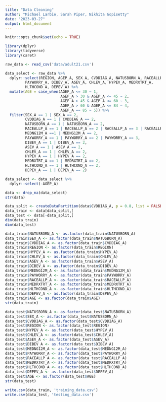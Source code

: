 ```yaml
---
title: "Data Cleaning"
author: "Michael Larbie, Sarah Piper, Nikhita Gopisetty"
date: "2023-03-27"
output: html_document
---
```


```r
knitr::opts_chunk$set(echo = TRUE)
```

```r
library(dplyr)
library(tidyverse)
library(caret)
```
```r
raw_data <- read_csv('data/adult21.csv')
```
```r
data_select <- raw_data %>%
  dplyr::select(REGION, AGEP_A, SEX_A, CVDDIAG_A, NATUSBORN_A, RACEALLP_A, MEDNG12M_A,
         PAYWORRY_A, DIBEV_A, ASEV_A, CHLEV_A, HYPEV_A, MEDRXTRT_A,
         HLTHCOND_A, DEPEV_A) %>% 
  mutate(AGE = case_when(AGEP_A <= 30 ~ 1,
                         AGEP_A > 30 & AGEP_A <= 45 ~ 2,
                         AGEP_A > 45 & AGEP_A <= 60 ~ 3,
                         AGEP_A > 60 & AGEP_A <= 84 ~ 4,
                         AGEP_A == 85 ~ 5)) %>%
  filter(SEX_A == 1 | SEX_A == 2,
         CVDDIAG_A == 1 | CVDDIAG_A == 2, 
         NATUSBORN_A == 1 | NATUSBORN_A == 2,
         RACEALLP_A == 1 | RACEALLP_A == 2 | RACEALLP_A == 3 | RACEALLP_A == 8,
         MEDNG12M_A ==1 | MEDNG12M_A == 2,
         PAYWORRY_A == 1 | PAYWORRY_A == 2 | PAYWORRY_A == 3,
         DIBEV_A == 1 | DIBEV_A == 2,
         ASEV_A == 1 | ASEV_A == 2, 
         CHLEV_A == 1 | CHLEV_A == 2, 
         HYPEV_A == 1 | HYPEV_A == 2,
         MEDRXTRT_A == 1 | MEDRXTRT_A == 2,
         HLTHCOND_A == 1 | HLTHCOND_A == 2,
         DEPEV_A == 1 | DEPEV_A == 2)

data_select <- data_select %>%
  dplyr::select(-AGEP_A)
```

```r
data <- drop_na(data_select)
str(data)
```

```r
data_split <- createDataPartition(data$CVDDIAG_A, p = 0.8, list = FALSE)
data_train <- data[data_split,]
data_test <- data[-data_split,]
dim(data_train)
dim(data_test)
```

```r
data_train$NATUSBORN_A <- as.factor(data_train$NATUSBORN_A)
data_train$SEX_A <- as.factor(data_train$NATUSBORN_A)
data_train$CVDDIAG_A <- as.factor(data_train$CVDDIAG_A)
data_train$REGION <- as.factor(data_train$REGION)
data_train$HYPEV_A <- as.factor(data_train$HYPEV_A)
data_train$CHLEV_A <- as.factor(data_train$CHLEV_A)
data_train$ASEV_A <- as.factor(data_train$ASEV_A)
data_train$DIBEV_A <- as.factor(data_train$DIBEV_A)
data_train$MEDNG12M_A <- as.factor(data_train$MEDNG12M_A)
data_train$PAYWORRY_A <- as.factor(data_train$PAYWORRY_A)
data_train$RACEALLP_A <- as.factor(data_train$RACEALLP_A)
data_train$MEDRXTRT_A <- as.factor(data_train$MEDRXTRT_A)
data_train$HLTHCOND_A <- as.factor(data_train$HLTHCOND_A)
data_train$DEPEV_A <- as.factor(data_train$DEPEV_A)
data_train$AGE <- as.factor(data_train$AGE)
str(data_train)
```

```r
data_test$NATUSBORN_A <- as.factor(data_test$NATUSBORN_A)
data_test$SEX_A <- as.factor(data_test$NATUSBORN_A)
data_test$CVDDIAG_A <- as.factor(data_test$CVDDIAG_A)
data_test$REGION <- as.factor(data_test$REGION)
data_test$HYPEV_A <- as.factor(data_test$HYPEV_A)
data_test$CHLEV_A <- as.factor(data_test$CHLEV_A)
data_test$ASEV_A <- as.factor(data_test$ASEV_A)
data_test$DIBEV_A <- as.factor(data_test$DIBEV_A)
data_test$MEDNG12M_A <- as.factor(data_test$MEDNG12M_A)
data_test$PAYWORRY_A <- as.factor(data_test$PAYWORRY_A)
data_test$RACEALLP_A <- as.factor(data_test$RACEALLP_A)
data_test$MEDRXTRT_A <- as.factor(data_test$MEDRXTRT_A)
data_test$HLTHCOND_A <- as.factor(data_test$HLTHCOND_A)
data_test$DEPEV_A <- as.factor(data_test$DEPEV_A)
data_test$AGE <- as.factor(data_test$AGE)
str(data_test)
```

```r
write.csv(data_train, 'training_data.csv')
write.csv(data_test, 'testing_data.csv')
```

